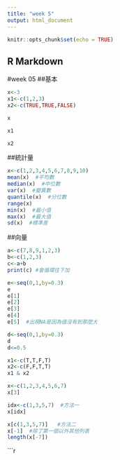 ```yaml
---
title: "week 5"
output: html_document
---
```


```r
knitr::opts_chunk$set(echo = TRUE)
```

## R Markdown

#week 05
##基本

```r
x<-3
x1<-c(1,2,3)
x2<-c(TRUE,TRUE,FALSE)
```
```r
x
```
```r
x1
```
```r
x2
```

##統計量

```r
x<-c(1,2,3,4,5,6,7,8,9,10)
mean(x)  #平均數
median(x)  #中位數
var(x)  #變異數
quantile(x)  #分位數
range(x)
min(x)  #最小值
max(x)  #最大值
sd(x)  #標準差

```
##向量
```r
a<-c(7,8,9,1,2,3)
b<-c(1,2,3)
c<-a+b
print(c) #會循環往下加
```
```r

e<-seq(0,1,by=0.3)
e
e[1]
e[2]
e[3]
e[4]
e[5]  #出現NA是因為值沒有到那麼大

```

```r
d<-seq(0,1,by=0.3)
d
d<=0.5
```
```r
x1<-c(T,T,F,T)
x2<-c(F,F,T,T)
x1 & x2

```
```r
x<-c(1,2,3,4,5,6,7)
x[3]

idx<-c(1,3,5,7)  #方法一
x[idx]

x[c(1,3,5,7)]   #方法二
x[-1]  #除了第一個以外其他列表
length(x[-7])
```
```r



